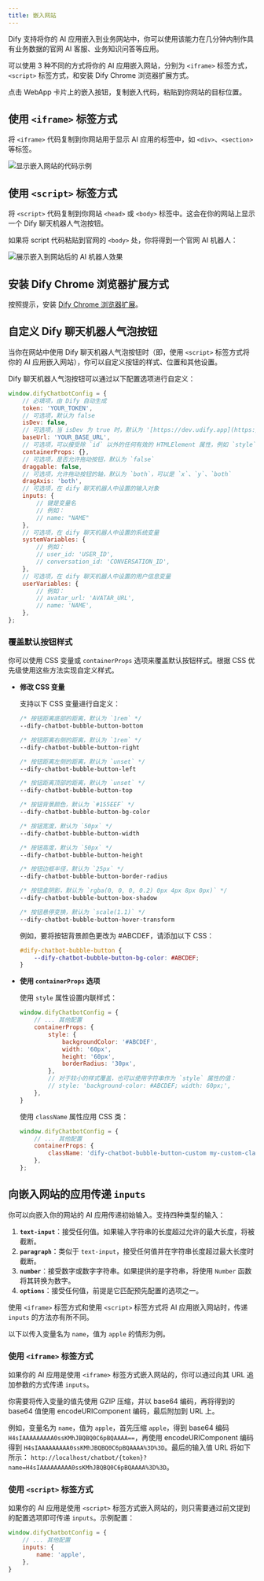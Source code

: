 ```yaml
---
title: 嵌入网站
---
```


Dify 支持将你的 AI 应用嵌入到业务网站中，你可以使用该能力在几分钟内制作具有业务数据的官网 AI 客服、业务知识问答等应用。

可以使用 3 种不同的方式将你的 AI 应用嵌入网站，分别为 `<iframe>` 标签方式，`<script>` 标签方式，和安装 Dify Chrome 浏览器扩展方式。

点击 WebApp 卡片上的嵌入按钮，复制嵌入代码，粘贴到你网站的目标位置。

## 使用 `<iframe>` 标签方式

将 `<iframe>` 代码复制到你网站用于显示 AI 应用的标签中，如 `<div>`、`<section>` 等标签。

<Frame caption="嵌入代码示例">
    <img src="https://assets-docs.dify.ai/dify-enterprise-mintlify/zh_CN/guides/application-publishing/1e2e8c9adc620f9d6b4ea157119e8659.png" alt="显示嵌入网站的代码示例" />
</Frame>

## 使用 `<script>` 标签方式

将 `<script>` 代码复制到你网站 `<head>` 或 `<body>` 标签中。这会在你的网站上显示一个 Dify 聊天机器人气泡按钮。

如果将 script 代码粘贴到官网的 `<body>` 处，你将得到一个官网 AI 机器人：

<Frame caption="嵌入后的 AI 机器人效果">
  <img src="https://assets-docs.dify.ai/dify-enterprise-mintlify/zh_CN/guides/application-publishing/f5a5e95e1120906669b3c1ad4e186dea.png" alt="展示嵌入到网站后的 AI 机器人效果" />
</Frame>

## 安装 Dify Chrome 浏览器扩展方式

按照提示，安装 [Dify Chrome 浏览器扩展](https://chromewebstore.google.com/detail/dify-chatbot/ceehdapohffmjmkdcifjofadiaoeggaf)。

## 自定义 Dify 聊天机器人气泡按钮

当你在网站中使用 Dify 聊天机器人气泡按钮时（即，使用 `<script>` 标签方式将你的 AI 应用嵌入网站），你可以自定义按钮的样式、位置和其他设置。

Dify 聊天机器人气泡按钮可以通过以下配置选项进行自定义：

```javascript
window.difyChatbotConfig = {
    // 必填项，由 Dify 自动生成
    token: 'YOUR_TOKEN',
    // 可选项，默认为 false
    isDev: false,
    // 可选项，当 isDev 为 true 时，默认为 '[https://dev.udify.app](https://dev.udify.app)'，否则默认为 '[https://udify.app](https://udify.app)'
    baseUrl: 'YOUR_BASE_URL',
    // 可选项，可以接受除 `id` 以外的任何有效的 HTMLElement 属性，例如 `style`、`className` 等
    containerProps: {},
    // 可选项，是否允许拖动按钮，默认为 `false`
    draggable: false,
    // 可选项，允许拖动按钮的轴，默认为 `both`，可以是 `x`、`y`、`both`
    dragAxis: 'both',
    // 可选项，在 dify 聊天机器人中设置的输入对象
    inputs: {
        // 键是变量名
        // 例如：
        // name: "NAME"
    },
    // 可选项，在 dify 聊天机器人中设置的系统变量
    systemVariables: {
        // 例如：
        // user_id: 'USER_ID',
        // conversation_id: 'CONVERSATION_ID',
    },
    // 可选项，在 dify 聊天机器人中设置的用户信息变量
    userVariables: {
        // 例如：
        // avatar_url: 'AVATAR_URL',
        // name: 'NAME',
    },
};
```

### 覆盖默认按钮样式

你可以使用 CSS 变量或 `containerProps` 选项来覆盖默认按钮样式。根据 CSS 优先级使用这些方法实现自定义样式。

*   **修改 CSS 变量**

    支持以下 CSS 变量进行自定义：

    ```css
    /* 按钮距离底部的距离，默认为 `1rem` */
    --dify-chatbot-bubble-button-bottom
    
    /* 按钮距离右侧的距离，默认为 `1rem` */
    --dify-chatbot-bubble-button-right
    
    /* 按钮距离左侧的距离，默认为 `unset` */
    --dify-chatbot-bubble-button-left
    
    /* 按钮距离顶部的距离，默认为 `unset` */
    --dify-chatbot-bubble-button-top
    
    /* 按钮背景颜色，默认为 `#155EEF` */
    --dify-chatbot-bubble-button-bg-color
    
    /* 按钮宽度，默认为 `50px` */
    --dify-chatbot-bubble-button-width
    
    /* 按钮高度，默认为 `50px` */
    --dify-chatbot-bubble-button-height
    
    /* 按钮边框半径，默认为 `25px` */
    --dify-chatbot-bubble-button-border-radius
    
    /* 按钮盒阴影，默认为 `rgba(0, 0, 0, 0.2) 0px 4px 8px 0px)` */
    --dify-chatbot-bubble-button-box-shadow
    
    /* 按钮悬停变换，默认为 `scale(1.1)` */
    --dify-chatbot-bubble-button-hover-transform
    ```
    
    例如，要将按钮背景颜色更改为 #ABCDEF，请添加以下 CSS：
    
    ```css
    #dify-chatbot-bubble-button {
        --dify-chatbot-bubble-button-bg-color: #ABCDEF;
    }
    ```

*   **使用 `containerProps` 选项**

    使用 `style` 属性设置内联样式：
    
    ```javascript
    window.difyChatbotConfig = {
        // ... 其他配置
        containerProps: {
            style: {
                backgroundColor: '#ABCDEF',
                width: '60px',
                height: '60px',
                borderRadius: '30px',
            },
            // 对于较小的样式覆盖，也可以使用字符串作为 `style` 属性的值：
            // style: 'background-color: #ABCDEF; width: 60px;',
        },
    }
    ```
    
    使用 `className` 属性应用 CSS 类：
    
    ```javascript
    window.difyChatbotConfig = {
        // ... 其他配置
        containerProps: {
            className: 'dify-chatbot-bubble-button-custom my-custom-class',
        },
    };
    ```

## 向嵌入网站的应用传递 `inputs`

你可以向嵌入你的网站的 AI 应用传递初始输入。支持四种类型的输入：

1. **`text-input`**：接受任何值。如果输入字符串的长度超过允许的最大长度，将被截断。
2. **`paragraph`**：类似于 `text-input`，接受任何值并在字符串长度超过最大长度时截断。
3. **`number`**：接受数字或数字字符串。如果提供的是字符串，将使用 `Number` 函数将其转换为数字。
4. **`options`**：接受任何值，前提是它匹配预先配置的选项之一。

使用 `<iframe>` 标签方式和使用 `<script>` 标签方式将 AI 应用嵌入网站时，传递 `inputs` 的方法亦有所不同。

以下以传入变量名为 `name`，值为 `apple` 的情形为例。

### 使用 `<iframe>` 标签方式

如果你的 AI 应用是使用 `<iframe>` 标签方式嵌入网站的，你可以通过向其 URL 追加参数的方式传递 `inputs`。

你需要将传入变量的值先使用 GZIP 压缩，并以 base64 编码，再将得到的 base64 值使用 encodeURIComponent 编码，最后附加到 URL 上。

例如，变量名为 `name`，值为 `apple`，首先压缩 `apple`，得到 base64 编码 `H4sIAAAAAAAAA0ssKMhJBQBQ0C6pBQAAAA==`，再使用 encodeURIComponent 编码得到 `H4sIAAAAAAAAA0ssKMhJBQBQ0C6pBQAAAA%3D%3D`。最后的输入值 URL 将如下所示： `http://localhost/chatbot/{token}?name=H4sIAAAAAAAAA0ssKMhJBQBQ0C6pBQAAAA%3D%3D`。

### 使用 `<script>` 标签方式

如果你的 AI 应用是使用 `<script>` 标签方式嵌入网站的，则只需要通过前文提到的配置选项即可传递 `inputs`。示例配置：

```javascript
window.difyChatbotConfig = {
    // ... 其他配置
    inputs: {
        name: 'apple',
    },
}
```
